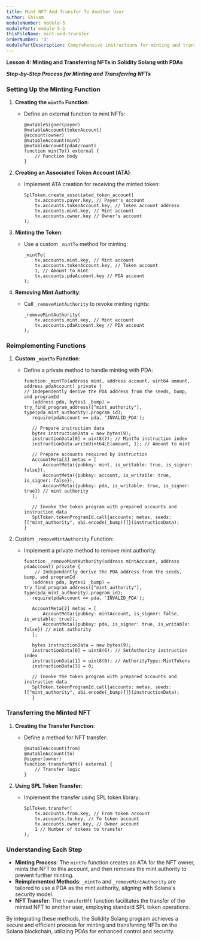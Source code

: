 ```yaml
---
title: Mint NFT And Transfer To Another User
author: Shivam
moduleNumber: module-5
modulePart: module-5-b
thisFileName: mint-and-transfer
orderNumber: '3'
modulePartDescription: Comprehensive instructions for minting and transferring NFTs using a Solidity Solang program with PDAs as mint authorities.
---
```


**Lesson 4: Minting and Transferring NFTs in Solidity Solang with PDAs**

***Step-by-Step Process for Minting and Transferring NFTs***

### Setting Up the Minting Function

1. **Creating the `mintTo` Function**:
   - Define an external function to mint NFTs:
     ```solidity
     @mutableSigner(payer)
     @mutableAccount(tokenAccount)
     @account(owner)
     @mutableAccount(mint)
     @mutableAccount(pdaAccount)
     function mintTo() external {
         // Function body
     }
     ```

2. **Creating an Associated Token Account (ATA)**:
   - Implement ATA creation for receiving the minted token:
     ```solidity
     SplToken.create_associated_token_account(
         tx.accounts.payer.key, // Payer's account
         tx.accounts.tokenAccount.key, // Token account address
         tx.accounts.mint.key, // Mint account
         tx.accounts.owner.key // Owner's account
     );
     ```

3. **Minting the Token**:
   - Use a custom `_mintTo` method for minting:
     ```solidity
     _mintTo(
         tx.accounts.mint.key, // Mint account
         tx.accounts.tokenAccount.key, // Token account
         1, // Amount to mint
         tx.accounts.pdaAccount.key // PDA account
     );
     ```

4. **Removing Mint Authority**:
   - Call `_removeMintAuthority` to revoke minting rights:
     ```solidity
     _removeMintAuthority(
         tx.accounts.mint.key, // Mint account
         tx.accounts.pdaAccount.key // PDA account
     );
     ```

### Reimplementing Functions

1. **Custom `_mintTo` Function**:
   - Define a private method to handle minting with PDA:
     ```solidity
     function _mintTo(address mint, address account, uint64 amount, address pdaAccount) private {
     // Independently derive the PDA address from the seeds, bump, and programId
        (address pda, bytes1 _bump) = try_find_program_address(["mint_authority"], type(pda_mint_authority).program_id);
        require(pdaAccount == pda, 'INVALID_PDA');

        // Prepare instruction data
        bytes instructionData = new bytes(9);
        instructionData[0] = uint8(7); // MintTo instruction index
        instructionData.writeUint64LE(amount, 1); // Amount to mint

        // Prepare accounts required by instruction
        AccountMeta[3] metas = [
            AccountMeta({pubkey: mint, is_writable: true, is_signer: false}),
            AccountMeta({pubkey: account, is_writable: true, is_signer: false}),
            AccountMeta({pubkey: pda, is_writable: true, is_signer: true}) // mint authority
        ];

        // Invoke the token program with prepared accounts and instruction data
        SplToken.tokenProgramId.call{accounts: metas, seeds: [["mint_authority", abi.encode(_bump)]]}(instructionData);
     }
     ```

2. Custom `_removeMintAuthority` Function:

   - Implement a private method to remove mint authority:

     ```solidity
     function _removeMintAuthority(address mintAccount, address pdaAccount) private {
         // Independently derive the PDA address from the seeds, bump, and programId
        (address pda, bytes1 _bump) = try_find_program_address(["mint_authority"], type(pda_mint_authority).program_id);
        require(pdaAccount == pda, 'INVALID_PDA');

		AccountMeta[2] metas = [
			AccountMeta({pubkey: mintAccount, is_signer: false, is_writable: true}),
			AccountMeta({pubkey: pda, is_signer: true, is_writable: false}) // mint authority
		];

		bytes instructionData = new bytes(9);
		instructionData[0] = uint8(6); // SetAuthority instruction index
		instructionData[1] = uint8(0); // AuthorityType::MintTokens
		instructionData[3] = 0;

        // Invoke the token program with prepared accounts and instruction data
        SplToken.tokenProgramId.call{accounts: metas, seeds: [["mint_authority", abi.encode(_bump)]]}(instructionData);
        }
     ```

### Transferring the Minted NFT

1. **Creating the Transfer Function**:
   - Define a method for NFT transfer:
     ```solidity
     @mutableAccount(from)
     @mutableAccount(to)
     @signer(owner)
     function transferNft() external {
         // Transfer logic
     }
     ```

2. **Using SPL Token Transfer**:
   - Implement the transfer using SPL token library:
     ```solidity
     SplToken.transfer(
         tx.accounts.from.key, // From token account
         tx.accounts.to.key, // To token account
         tx.accounts.owner.key, // Owner account
         1 // Number of tokens to transfer
     );
     ```

### Understanding Each Step

- **Minting Process**: The `mintTo` function creates an ATA for the NFT owner, mints the NFT to this account, and then removes the mint authority to prevent further minting.
- **Reimplemented Methods**: `_mintTo` and `_removeMintAuthority` are tailored to use a PDA as the mint authority, aligning with Solana's security model.
- **NFT Transfer**: The `transferNft` function facilitates the transfer of the minted NFT to another user, employing standard SPL token operations.

By integrating these methods, the Solidity Solang program achieves a secure and efficient process for minting and transferring NFTs on the Solana blockchain, utilizing PDAs for enhanced control and security.